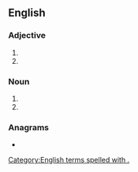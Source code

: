 {{also|Mech.|mech|měch}}
==English==

===Adjective===
{{en-adj|-}}

# {{abbreviation of|en|mechanical}}
# {{abbreviation of|en|mechanized}}

===Noun===
{{en-noun|mechs.}}

# {{abbreviation of|en|mechanic}}
# {{abbreviation of|en|mechanics}}

===Anagrams===
* {{anagrams|en|a=cehm|Chem.|chem|chem.}}

[[Category:English terms spelled with .]]